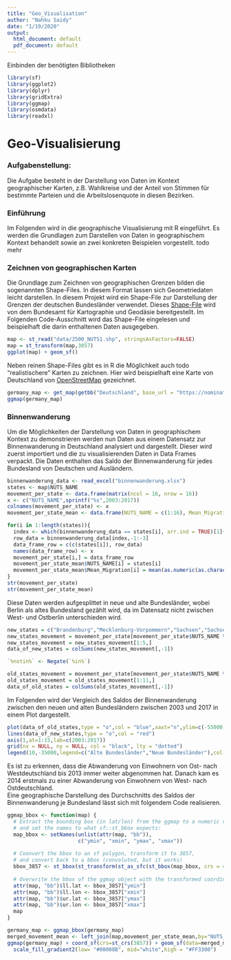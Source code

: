 ```yaml
---
title: "Geo_Visualisation"
author: "Nahku Saidy"
date: "1/19/2020"
output:
  html_document: default
  pdf_document: default
---
```

Einbinden der benötigten Bibliotheken

```r
library(sf)
library(ggplot2)
library(dplyr)
library(gridExtra)
library(ggmap)
library(osmdata)
library(readxl)
```

# Geo-Visualisierung

### Aufgabenstellung:
Die Aufgabe besteht in der Darstellung von Daten im Kontext geographischer Karten, z.B. Wahlkreise und der Anteil von Stimmen für bestimmte Parteien und die Arbeitslosenquote in diesen Bezirken.

### Einführung
Im Folgenden wird in die geographische Visualisierung mit R eingeführt. Es werden die Grundlagen zum Darstellen von Daten in geographischem Kontext behandelt sowie an zwei konkreten Beispielen vorgestellt. todo mehr

### Zeichnen von geographischen Karten
Die Grundlage zum Zeichnen von geographischen Grenzen bilden die sogenannten Shape-Files. In diesem Format lassen sich Geometriedaten leicht darstellen. In diesem Projekt wird ein Shape-File zur Darstellung der Grenzen der deutschen Bundesländer verwendet. Dieses [Shape-File](https://gdz.bkg.bund.de/index.php/default/digitale-geodaten/verwaltungsgebiete/nuts-gebiete-1-250-000-stand-01-01-nuts250-01-01.html) wird von dem Bundesamt für Kartographie und Geodäsie bereitgestellt. Im Folgenden Code-Ausschnitt wird das Shape-File eingelesen und beispielhaft die darin enthaltenen Daten ausgegeben.
```r
map <- st_read("data/2500_NUTS1.shp", stringsAsFactors=FALSE)
map = st_transform(map,3857)
ggplot(map) + geom_sf()
```

Neben reinen Shape-Files gibt es in R die Möglichkeit auch todo "realistischere" Karten zu zeichnen. Hier wird beispielhaft eine Karte von Deutschland von [OpenStreetMap](https://www.openstreetmap.de) gezeichnet.

```r
germany_map <- get_map(getbb("Deutschland", base_url = "https://nominatim.openstreetmap.org", featuretype = "country"),maptype = "toner-background")
ggmap(germany_map)
```

### Binnenwanderung
Um die Möglichkeiten der Darstellung von Daten in geographischem Kontext zu demonstrieren werden nun Daten aus einem Datensatz zur Binnenwanderung in Deutschland analysiert und dargestellt. Dieser wird zuerst importiert und die zu visualisierenden Daten in Data Frames verpackt. Die Daten enthalten das Saldo der Binnenwanderung für jedes Bundesland von Deutschen und Ausländern.

```r
binnenwanderung_data <- read_excel("binnenwanderung.xlsx")
states <- map$NUTS_NAME
movement_per_state <- data.frame(matrix(ncol = 16, nrow = 16))
x <- c("NUTS_NAME",sprintf("%s",2003:2017))
colnames(movement_per_state) <- x
movement_per_state_mean <- data.frame(NUTS_NAME = c(1:16), Mean_Migration = c(1:16))

for(i in 1:length(states)){
  index <- which(binnenwanderung_data == states[i], arr.ind = TRUE)[1]+2
  row_data = binnenwanderung_data[index,-1:-3]
  data_frame_row = c(c(states[i]), row_data)
  names(data_frame_row) <- x
  movement_per_state[i,] = data_frame_row
  movement_per_state_mean$NUTS_NAME[i] = states[i]
  movement_per_state_mean$Mean_Migration[i] = mean(as.numeric(as.character(row_data)))
}
str(movement_per_state)
str(movement_per_state_mean)
```

Diese Daten werden aufgesplittet in neue und alte Bundesländer, wobei Berlin als altes Bundesland gezählt wird, da im Datensatz nicht zwischen West- und Ostberlin unterschieden wird.

```r
new_states = c("Brandenburg","Mecklenburg-Vorpommern","Sachsen","Sachsen-Anhalt","Thüringen")
new_states_movement = movement_per_state[movement_per_state$NUTS_NAME %in% new_states,]
new_states_movement = new_states_movement[1:5,]
data_of_new_states = colSums(new_states_movement[,-1])

`%notin%` <- Negate(`%in%`)

old_states_movement = movement_per_state[movement_per_state$NUTS_NAME %notin% new_states,]
old_states_movement = old_states_movement[1:11,]
data_of_old_states = colSums(old_states_movement[,-1])
```

Im Folgenden wird der Vergleich des Saldos der Binnenwanderung zwischen den neuen und alten Bundesländern zwischen 2003 und 2017 in einem Plot dargestellt.

```r
plot(data_of_old_states,type = "o",col = "blue",xaxt="n",ylim=c(-55000,55000),xlab="Jahr",ylab="Saldo",main="Saldo der Binnenwanderung zwischen neuen und alten Bundesländern",sub="(Berlin wird hier zu den alten Bundesländern gezählt)")
lines(data_of_new_states,type = "o",col = "red")
axis(1,at=1:15,lab=c(2003:2017))
grid(nx = NULL, ny = NULL, col = "black", lty = "dotted")
legend(10,-35000,legend=c("Alte Bundesländer","Neue Bundesländer"),col =c("blue","red"),lty=1,cex=1)
```

Es ist zu erkennen, dass die Abwanderung von Einwohnern von Ost- nach Westdeutschland bis 2013 immer weiter abgenommen hat. Danach kam es 2014 erstmals zu einer Abwanderung von Einwohnern von West- nach Ostdeutschland.  
Eine geographische Darstellung des Durchschnitts des Saldos der Binnenwanderung je Bundesland lässt sich mit folgendem Code realisieren.

```r
ggmap_bbox <- function(map) {
  # Extract the bounding box (in lat/lon) from the ggmap to a numeric vector, 
  # and set the names to what sf::st_bbox expects:
  map_bbox <- setNames(unlist(attr(map, "bb")), 
                       c("ymin", "xmin", "ymax", "xmax"))
  
  # Coonvert the bbox to an sf polygon, transform it to 3857, 
  # and convert back to a bbox (convoluted, but it works)
  bbox_3857 <- st_bbox(st_transform(st_as_sfc(st_bbox(map_bbox, crs = 4326)), 3857))
  
  # Overwrite the bbox of the ggmap object with the transformed coordinates 
  attr(map, "bb")$ll.lat <- bbox_3857["ymin"]
  attr(map, "bb")$ll.lon <- bbox_3857["xmin"]
  attr(map, "bb")$ur.lat <- bbox_3857["ymax"]
  attr(map, "bb")$ur.lon <- bbox_3857["xmax"]
  map
}

germany_map <- ggmap_bbox(germany_map)
merged_movement_mean <- left_join(map,movement_per_state_mean,by="NUTS_NAME")
ggmap(germany_map) + coord_sf(crs=st_crs(3857)) + geom_sf(data=merged_movement_mean, aes(fill= merged_movement_mean$Mean_Migration), inherit.aes = FALSE,alpha=0.5)+
  scale_fill_gradient2(low= "#00008B", mid="white",high = "#FF3300")
```
